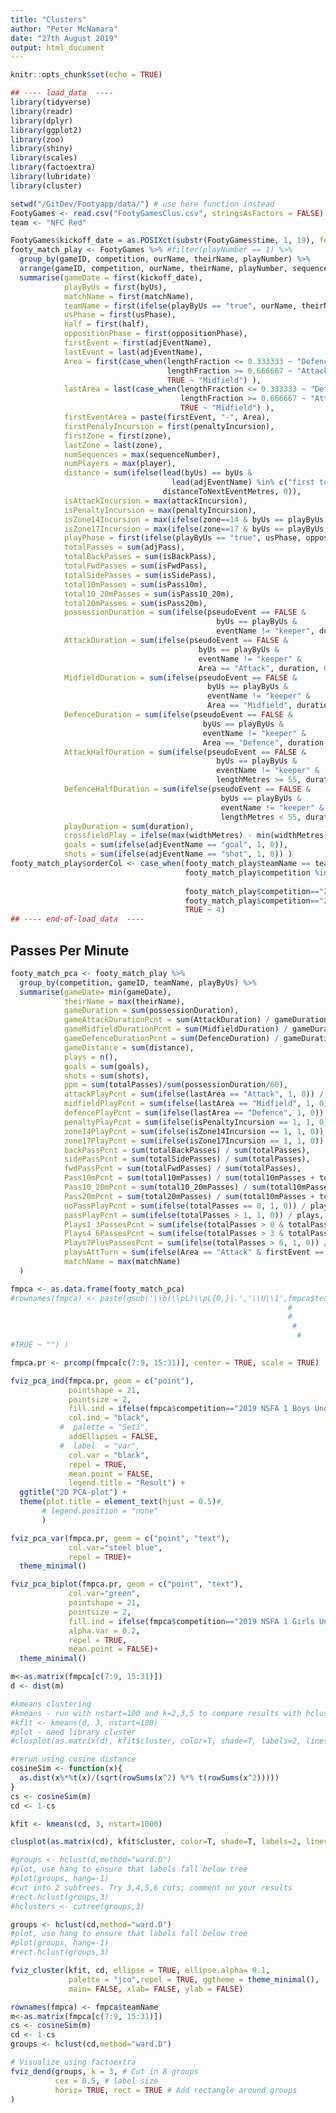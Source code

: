 ```yaml
---
title: "Clusters"
author: "Peter McNamara"
date: "27th August 2019"
output: html_document
---
```

  
```r
knitr::opts_chunk$set(echo = TRUE)
```

```r
## ---- load_data  ----
library(tidyverse)
library(readr)
library(dplyr)
library(ggplot2)
library(zoo)
library(shiny)
library(scales)
library(factoextra)
library(lubridate)
library(cluster)

setwd("/GitDev/Footyapp/data/") # use here function instead
FootyGames <- read.csv("FootyGamesClus.csv", stringsAsFactors = FALSE)
team <- "NFC Red"

FootyGames$kickoff_date = as.POSIXct(substr(FootyGames$time, 1, 19), format='%Y-%m-%d %H:%M:%S')
footy_match_play <- FootyGames %>% #filter(playNumber == 1) %>%
  group_by(gameID, competition, ourName, theirName, playNumber) %>%
  arrange(gameID, competition, ourName, theirName, playNumber, sequenceNumber) %>%
  summarise(gameDate = first(kickoff_date),
            playByUs = first(byUs),
            matchName = first(matchName),
            teamName = first(ifelse(playByUs == "true", ourName, theirName)),
            usPhase = first(usPhase),
            half = first(half),
            oppositionPhase = first(oppositionPhase),
            firstEvent = first(adjEventName),
            lastEvent = last(adjEventName),
            Area = first(case_when(lengthFraction <= 0.333333 ~ "Defence",
                                   lengthFraction >= 0.666667 ~ "Attack",
                                   TRUE ~ "Midfield") ),
            lastArea = last(case_when(lengthFraction <= 0.333333 ~ "Defence",
                                      lengthFraction >= 0.666667 ~ "Attack",
                                      TRUE ~ "Midfield") ),
            firstEventArea = paste(firstEvent, "-", Area),
            firstPenalyIncursion = first(penaltyIncursion),
            firstZone = first(zone),
            lastZone = last(zone),
            numSequences = max(sequenceNumber),
            numPlayers = max(player),
            distance = sum(ifelse(lead(byUs) == byUs &
                                    lead(adjEventName) %in% c("first touch", "dribble", "shot", "goal"), 
                                  distanceToNextEventMetres, 0)),
            isAttackIncursion = max(attackIncursion),
            isPenaltyIncursion = max(penaltyIncursion),
            isZone14Incursion = max(ifelse(zone==14 & byUs == playByUs, 1, 0), na.rm=TRUE),
            isZone17Incursion = max(ifelse(zone==17 & byUs == playByUs, 1, 0), na.rm=TRUE),
            playPhase = first(ifelse(playByUs == "true", usPhase, oppositionPhase)),
            totalPasses = sum(adjPass),
            totalBackPasses = sum(isBackPass),
            totalFwdPasses = sum(isFwdPass),
            totalSidePasses = sum(isSidePass),
            total10mPasses = sum(isPass10m),
            total10_20mPasses = sum(isPass10_20m),
            total20mPasses = sum(isPass20m),
            possessionDuration = sum(ifelse(pseudoEvent == FALSE &
                                              byUs == playByUs &
                                              eventName != "keeper", duration, 0)),
            AttackDuration = sum(ifelse(pseudoEvent == FALSE &
                                          byUs == playByUs &
                                          eventName != "keeper" &
                                          Area == "Attack", duration, 0)),
            MidfieldDuration = sum(ifelse(pseudoEvent == FALSE &
                                            byUs == playByUs &
                                            eventName != "keeper" &
                                            Area == "Midfield", duration, 0)),
            DefenceDuration = sum(ifelse(pseudoEvent == FALSE &
                                           byUs == playByUs &
                                           eventName != "keeper" &
                                           Area == "Defence", duration, 0)),
            AttackHalfDuration = sum(ifelse(pseudoEvent == FALSE &
                                              byUs == playByUs &
                                              eventName != "keeper" &
                                              lengthMetres >= 55, duration, 0)),
            DefenceHalfDuration = sum(ifelse(pseudoEvent == FALSE &
                                               byUs == playByUs &
                                               eventName != "keeper" &
                                               lengthMetres < 55, duration, 0)),
            playDuration = sum(duration),
            crossfieldPlay = ifelse(max(widthMetres) - min(widthMetres) > 50, 1, 0),
            goals = sum(ifelse(adjEventName == "goal", 1, 0)),
            shots = sum(ifelse(adjEventName == "shot", 1, 0)) )
footy_match_play$orderCol <- case_when(footy_match_play$teamName == team ~ 0,
                                       footy_match_play$competition %in% c("2019 NSFA 1 Boys Under 13",
                                                                           "2019 NSFA 1 Girls Under 16", "2019 Boys Under 14") ~ 1,
                                       footy_match_play$competition=="2019 International Friendly Mens Open" ~ 2,
                                       footy_match_play$competition=="2019 Icc Football Mens Open" ~ 3,
                                       TRUE ~ 4)
## ---- end-of-load_data  ----
```

## Passes Per Minute

```r
footy_match_pca <- footy_match_play %>%
  group_by(competition, gameID, teamName, playByUs) %>%
  summarise(gameDate= min(gameDate),
            theirName = max(theirName),
            gameDuration = sum(possessionDuration),
            gameAttackDurationPcnt = sum(AttackDuration) / gameDuration,
            gameMidfieldDurationPcnt = sum(MidfieldDuration) / gameDuration,
            gameDefenceDurationPcnt = sum(DefenceDuration) / gameDuration,
            gameDistance = sum(distance),
            plays = n(),
            goals = sum(goals),
            shots = sum(shots),
            ppm = sum(totalPasses)/sum(possessionDuration/60),
            attackPlayPcnt = sum(ifelse(lastArea == "Attack", 1, 0)) / plays,
            midfieldPlayPcnt = sum(ifelse(lastArea == "Midfield", 1, 0)) / plays,
            defencePlayPcnt = sum(ifelse(lastArea == "Defence", 1, 0)) / plays,
            penaltyPlayPcnt = sum(ifelse(isPenaltyIncursion == 1, 1, 0)) / plays,
            zone14PlayPcnt = sum(ifelse(isZone14Incursion == 1, 1, 0)) / plays,
            zone17PlayPcnt = sum(ifelse(isZone17Incursion == 1, 1, 0)) / plays,
            backPassPcnt = sum(totalBackPasses) / sum(totalPasses),
            sidePassPcnt = sum(totalSidePasses) / sum(totalPasses),
            fwdPassPcnt = sum(totalFwdPasses) / sum(totalPasses),
            Pass10mPcnt = sum(total10mPasses) / sum(total10mPasses + total10_20mPasses + total20mPasses),
            Pass10_20mPcnt = sum(total10_20mPasses) / sum(total10mPasses + total10_20mPasses + total20mPasses),
            Pass20mPcnt = sum(total20mPasses) / sum(total10mPasses + total10_20mPasses + total20mPasses),
            noPassPlayPcnt = sum(ifelse(totalPasses == 0, 1, 0)) / plays,
            passPlayPcnt = sum(ifelse(totalPasses > 1, 1, 0)) / plays,
            Plays1_3PassesPcnt = sum(ifelse(totalPasses > 0 & totalPasses <= 3, 1, 0)) / plays,
            Plays4_6PassesPcnt = sum(ifelse(totalPasses > 3 & totalPasses <= 6, 1, 0)) / plays,
            Plays7PlusPassesPcnt = sum(ifelse(totalPasses > 6, 1, 0)) / plays,
            playsAttTurn = sum(ifelse(Area == "Attack" & firstEvent == "first touch", 1, 0)),
            matchName = max(matchName)
  ) 

fmpca <- as.data.frame(footy_match_pca)
#rownames(fmpca) <- paste(gsub('\\b(\\pL)\\pL{0,}|.','\\U\\1',fmpca$teamName,perl = TRUE), case_when(fmpca$teamName == "Beaconhill" ~ "H",
                                                              #                                      fmpca$teamName == "W Pymble" ~ "W",
                                                              #                                      fmpca$teamName == "NFC White" ~ "W",
                                                               #                                     fmpca$teamName == "STU" ~ "TU",
                                                                #                                   fmpca$competition == "2019 NSFA 1 Girls Under 16" ~ "16",
#TRUE ~ "") )

fmpca.pr <- prcomp(fmpca[c(7:9, 15:31)], center = TRUE, scale = TRUE)

fviz_pca_ind(fmpca.pr, geom = c("point"),
             pointshape = 21, 
             pointsize = 2, 
             fill.ind = ifelse(fmpca$competition=="2019 NSFA 1 Boys Under 13", ifelse(fmpca$), "Top Flight Teams"), #paste(fmpca$matchName, fmpca$result), 
             col.ind = "black", 
           #  palette = "Set1", 
             addEllipses = FALSE,
           #  label  = "var",
             col.var = "black",
             repel = TRUE,
             mean.point = FALSE,
             legend.title = "Result") +
  ggtitle("2D PCA-plot") +
  theme(plot.title = element_text(hjust = 0.5)#,
       # legend.position = "none"
       )
```

```r
fviz_pca_var(fmpca.pr, geom = c("point", "text"),
             col.var="steel blue",
             repel = TRUE)+
  theme_minimal()

```

```r
fviz_pca_biplot(fmpca.pr, geom = c("point", "text"),
             col.var="green",
             pointshape = 21, 
             pointsize = 2, 
             fill.ind = ifelse(fmpca$competition=="2019 NSFA 1 Girls Under 16", "16 Girls", "Others"),
             alpha.var = 0.2, 
             repel = TRUE,
             mean.point = FALSE)+
  theme_minimal()

```

```r

m<-as.matrix(fmpca[c(7:9, 15:31)])
d <- dist(m)

#kmeans clustering
#kmeans - run with nstart=100 and k=2,3,5 to compare results with hclust
#kfit <- kmeans(d, 3, nstart=100)
#plot - need library cluster
#clusplot(as.matrix(d), kfit$cluster, color=T, shade=T, labels=2, lines=0)

#rerun using cosine distance
cosineSim <- function(x){
  as.dist(x%*%t(x)/(sqrt(rowSums(x^2) %*% t(rowSums(x^2)))))
}
cs <- cosineSim(m)
cd <- 1-cs

kfit <- kmeans(cd, 3, nstart=1000)

clusplot(as.matrix(cd), kfit$cluster, color=T, shade=T, labels=2, lines=0)
```

```r
#groups <- hclust(d,method="ward.D")
#plot, use hang to ensure that labels fall below tree
#plot(groups, hang=-1)
#cut into 2 subtrees. Try 3,4,5,6 cuts; comment on your results
#rect.hclust(groups,3)
#hclusters <- cutree(groups,3)

groups <- hclust(cd,method="ward.D")
#plot, use hang to ensure that labels fall below tree
#plot(groups, hang=-1)
#rect.hclust(groups,3)
```

```r
fviz_cluster(kfit, cd, ellipse = TRUE, ellipse.alpha= 0.1,
             palette = "jco",repel = TRUE, ggtheme = theme_minimal(), 
             main= FALSE, xlab= FALSE, ylab = FALSE)

```

```r
rownames(fmpca) <- fmpca$teamName
m<-as.matrix(fmpca[c(7:9, 15:31)])
cs <- cosineSim(m)
cd <- 1-cs
groups <- hclust(cd,method="ward.D")

```

```r
# Visualize using factoextra
fviz_dend(groups, k = 3, # Cut in 8 groups
          cex = 0.5, # label size
          horiz= TRUE, rect = TRUE # Add rectangle around groups
)


```